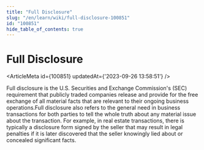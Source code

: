 ```yaml
---
title: "Full Disclosure"
slug: "/en/learn/wiki/full-disclosure-100851"
id: "100851"
hide_table_of_contents: true
---
```



# Full Disclosure

<ArticleMeta id={100851} updatedAt={'2023-09-26 13:58:51'} />
<div className='border-solid border-b border-t-0 my-4 border-[var(--ifm-color-gray-300)]' />

Full disclosure is the U.S. Securities and Exchange Commission's (SEC) requirement that publicly traded companies release and provide for the free exchange of all material facts that are relevant to their ongoing business operations.Full disclosure also refers to the general need in business transactions for both parties to tell the whole truth about any material issue about the transaction. For example, in real estate transactions, there is typically a disclosure form signed by the seller that may result in legal penalties if it is later discovered that the seller knowingly lied about or concealed significant facts.

